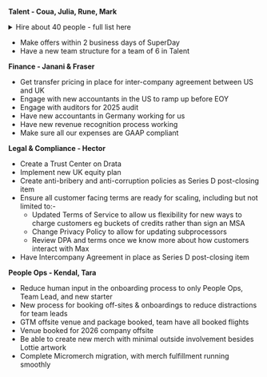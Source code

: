 **Talent - Coua, Julia, Rune, Mark**

<details>
<summary>Hire about 40 people - full list here</summary>

We do not expect to make all these hires in Q3 - the low ones in particular are more of a stretch goal. We expect to make about 35-40 hires in Q3 in total. 

**High**

* ~~Platform Features Product Engineer~~ - Coua
* Infrastructure Engineer (Clickhouse) - Mark
* ~~Growth Engineer - Integrations~~ - Rune
* ~~Feature Flags - SDK~~ - Julia
* Backend Engineer (Pipelines focus, Data Warehouse) #1 - Julia
* Backend Engineer (Pipelines focus, Data Warehouse) #2 - Julia
* Product Engineer (UX, Data Warehouse) - Rune, Mark, Yari
* ~AI Product Engineer - Tasks~ - Yari
* ~~Production Designer~~ - Julia 
* Auth Product Engineer - Rune, Mark, Yari
* ~~Talent Partner #1~~ - Coua
* ~~PeopleOps Manager (US)~~ - Coua
* ~~Customer Success Manager  #1~~ - Coua
* ~~Customer Success Manager #2~~ - Coua
* ~~Billing Engineer~~ - Rune 
* ~~Technical Account Exec #1 EMEA~~ - Coua
* ~~Technical Account Manager  #1~~ - Coua
* ~~Support Eng #1~~ - Julia
* ~~Product Marketing Manager #1~~ - Coua
* ~~Post-Production Specialist~~ - Coua

**Medium** 

* ~~Feature Flags Product Engineer~~ - Rune, Mark, Yari
* ~~Replay Product Engineer #1~~ - Rune, Mark, Yari
* ~~Replay Product Engineer #2~~ - Rune, Mark, Yari
* Error tracking Product Engineer - Rune, Mark, Yari
* No Code Experiments Product Engineer - Rune, Mark, Yari
* Product Manager #1 - Julia
* Heatmaps Product Engineer - Rune, Mark, Yari
* Web Analytics Product Engineer - Rune, Mark, Yari 
* ~~Talent Partner #2 (US)~~ - Coua
* ~~Product Marketing Manager #2~~ - Coua
* ~~SalesOps Engineer~~ - Rune 
* ~~Office Manager~~ - Coua
* Support Eng #2 - Julia 
* ~~Customer Success Manager #3~~ - Coua
* Customer Success Manager #4 - Coua
* Technical Account Exec #2 - Coua, Julia
* ~~Technical Account Manager #2~~ - Coua, Julia
* Technical Account Manager #3 - Coua, Julia
* Technical Content Marketer #1 - Yari
* ~~Platform Engineer~~ - Julia

**Low**

* Prompt Management & Evaluation Product Engineer - Rune, Mark, Yari
* Product Manager #2 - Julia 
* Platform Features Product Engineer - Rune, Mark, Yari
* ~~Analytics Platform Product Engineer~~ - Rune, Mark, Yari
* Auth Product Engineer - Rune, Mark, Yari
* ~~Data Warehouse Engineer~~ - Rune, Mark, Yari 
* Revenue Analytics Product Engineer - Rune, Mark, Yari 
* Heatmaps Product Engineer - Rune, Mark, Yari
* API queries Product Engineer - Rune, Mark, Yari
* ~~Talent Partner #3~~ - Coua
* Support Eng #3 - Julia
* Technical Account Exec #3 - Coua, Julia
* Technical Account Manager #4 - Coua, Julia
* Illustrator/Graphic Designer - Coua 
* Technical Content Marketer #2 - Yari

The sections are not stack-ranked. 
</details>


* Make offers within 2 business days of SuperDay 
* Have a new team structure for a team of 6 in Talent

**Finance - Janani & Fraser**
* Get transfer pricing in place for inter-company agreement between US and UK
* Engage with new accountants in the US to ramp up before EOY 
* Engage with auditors for 2025 audit
* Have new accountants in Germany working for us
* Have new revenue recognition process working 
* Make sure all our expenses are GAAP compliant

**Legal & Compliance - Hector**
* Create a Trust Center on Drata
* Implement new UK equity plan
* Create anti-bribery and anti-corruption policies as Series D post-closing item
* Ensure all customer facing terms are ready for scaling, including but not limited to:-
    * Updated Terms of Service to allow us flexibility for new ways to charge customers eg buckets of credits rather than sign an MSA
    * Change Privacy Policy to allow for updating subprocessors 
    * Review DPA and terms once we know more about how customers interact with Max
* Have Intercompany Agreement in place as Series D post-closing item

**People Ops - Kendal, Tara**
* Reduce human input in the onboarding process to only People Ops, Team Lead, and new starter
* New process for booking off-sites & onboardings to reduce distractions for team leads
* GTM offsite venue and package booked, team have all booked flights
* Venue booked for 2026 company offsite
* Be able to create new merch with minimal outside involvement besides Lottie artwork
* Complete Micromerch migration, with merch fulfillment running smoothly

